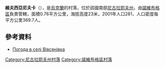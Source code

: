 {{coord|47|38|30|N|32|21|21|E|scale:100000|display=title}}

'''維夫西亞尼夫卡'''（{{lang-uk|Вівсянівка}}），是[[烏克蘭|烏克蘭]]的村落，位於該國南部[[尼古拉耶夫州|尼古拉耶夫州]]，由[[諾維布格區|諾維布格區]]負責管轄，面積0.76平方公里，海拔高度23米，2001年人口281，人口密度每平方公里369.7人。

==參考資料==
* [http://weather.in.ua/ua/nikolaevskaja/3862 Погода в селі Вівсянівка] {{Wayback|url=http://weather.in.ua/ua/nikolaevskaja/3862 |date=20160606165440 }}

[[Category:尼古拉耶夫州村落|Category:尼古拉耶夫州村落]]
[[Category:諾維布格區村落|Category:諾維布格區村落]]


{{Mykolaiv-geo-stub}}
